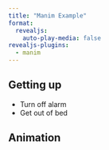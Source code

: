 ```yaml
---
title: "Manim Example"
format:
  revealjs: 
    auto-play-media: false
revealjs-plugins:
  - manim
---
```


## Getting up

- Turn off alarm
- Get out of bed

## Animation {.fv-background fv-video="animations/videos/DemoScene.mp4" fv-playback-info="animations/videos/DemoScene.json"}
